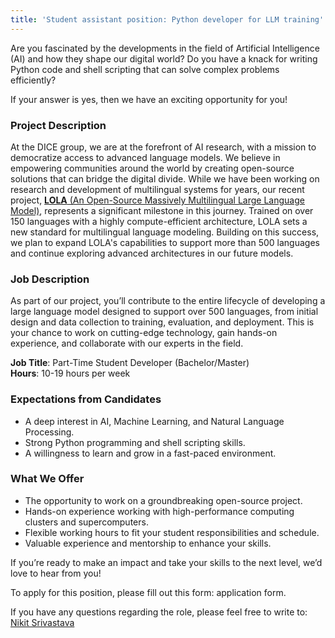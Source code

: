 ```yaml
---
title: 'Student assistant position: Python developer for LLM training'
---
```


Are you fascinated by the developments in the field of Artificial Intelligence (AI) and how they shape our digital world? Do you have a knack for writing Python code and shell scripting that can solve complex problems efficiently?

If your answer is yes, then we have an exciting opportunity for you!

### Project Description

At the DICE group, we are at the forefront of AI research, with a mission to democratize access to advanced language models. We believe in empowering communities around the world by creating open-source solutions that can bridge the digital divide. While we have been working on research and development of multilingual systems for years, our recent project, [**LOLA** (An Open-Source Massively Multilingual Large Language Model)](https://dice-research.org/LOLA), represents a significant milestone in this journey. Trained on over 150 languages with a highly compute-efficient architecture, LOLA sets a new standard for multilingual language modeling. Building on this success, we plan to expand LOLA's capabilities to support more than 500 languages and continue exploring advanced architectures in our future models.

### Job Description

As part of our project, you’ll contribute to the entire lifecycle of developing a large language model designed to support over 500 languages, from initial design and data collection to training, evaluation, and deployment. This is your chance to work on cutting-edge technology, gain hands-on experience, and collaborate with our experts in the field.

**Job Title**: Part-Time Student Developer (Bachelor/Master)<br/>
**Hours**: 10-19 hours per week

### Expectations from Candidates
- A deep interest in AI, Machine Learning, and Natural Language Processing.
- Strong Python programming and shell scripting skills.
- A willingness to learn and grow in a fast-paced environment.

### What We Offer
- The opportunity to work on a groundbreaking open-source project.
- Hands-on experience working with high-performance computing clusters and supercomputers.
- Flexible working hours to fit your student responsibilities and schedule.
- Valuable experience and mentorship to enhance your skills.


If you’re ready to make an impact and take your skills to the next level, we’d love to hear from you! 

To apply for this position, please fill out this form: <ExternalLink to="https://umfragen.uni-paderborn.de/index.php/143257">application form</ExternalLink>.

If you have any questions regarding the role, please feel free to write to: [Nikit Srivastava](/NikitSrivastava)
